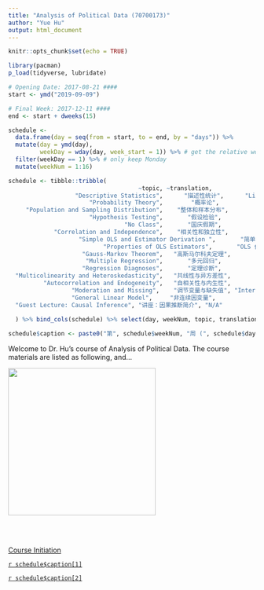 ```yaml
---
title: "Analysis of Political Data (70700173)"
author: "Yue Hu"
output: html_document
---
```


```r
knitr::opts_chunk$set(echo = TRUE)
```

```r
library(pacman)
p_load(tidyverse, lubridate)

# Opening Date: 2017-08-21 ####
start <- ymd("2019-09-09")

# Final Week: 2017-12-11 ####
end <- start + dweeks(15)

schedule <-
  data.frame(day = seq(from = start, to = end, by = "days")) %>%
  mutate(day = ymd(day),
         weekDay = wday(day, week_start = 1)) %>% # get the relative week number
  filter(weekDay == 1) %>% # only keep Monday
  mutate(weekNum = 1:16)

schedule <- tibble::tribble(
                                     ~topic, ~translation,                  ~lab,
                   "Descriptive Statistics",      "描述性统计",      "Linear Algebra",
                       "Probability Theory",        "概率论",            "Calculus",
     "Population and Sampling Distribution",    "整体和样本分布",          "Intro to R",
                       "Hypothesis Testing",       "假设检验",          "Rmarkdown",
                                 "No Class",       "国庆假期",              "Data Input and Recoding",
             "Correlation and Independence",    "相关性和独立性",        "Data Manipulation",
                    "Simple OLS and Estimator Derivation ",       "简单回归及推导",        "Hypothesis Test",
                           "Properties of OLS Estimators",       "OLS 估测值性质",        "Simulation",
                     "Gauss-Markov Theorem",   "高斯马尔科夫定理",                 "Binary OLS",
                      "Multiple Regression",       "多元回归",                 "Multivariate OLS",
                     "Regression Diagnoses",       "定理诊断",           "Diagnosis",
  "Multicolinearity and Heteroskedasticity",   "共线性与异方差性",       "OLS Visualization",
          "Autocorrelation and Endogeneity",   "自相关性与内生性",       "Fixed Effect and IV Model",
                  "Moderation and Missing",    "调节变量与缺失值", "Interplot and Multiple Imputations",
                  "General Linear Model",     "非连续因变量",                 "GLM",
  "Guest Lecture: Causal Inference", "讲座：因果推断简介", "N/A"
  
  ) %>% bind_cols(schedule) %>% select(day, weekNum, topic, translation, lab)

schedule$caption <- paste0("第", schedule$weekNum, "周 (", schedule$day, "): ", schedule$translation, " (", schedule$topic, ")")
```

Welcome to Dr. Hu's course of Analysis of Political Data. The course materials are listed as following, and...

<div class="centered">
<img src="images/goodluck.gif" height="300"/>
</div>

<br><br>


<a href="/slides_gh/slides/courses/analysisOfPoliticalData/01_courseIntro.html">Course Initiation</a>

<a href="/slides_gh/slides/courses/analysisOfPoliticalData/02_descriptiveStats.html">`r schedule$caption[1]`</a>

<a href="/slides_gh/slides/courses/analysisOfPoliticalData/03_probability.html">`r schedule$caption[2]`</a>

